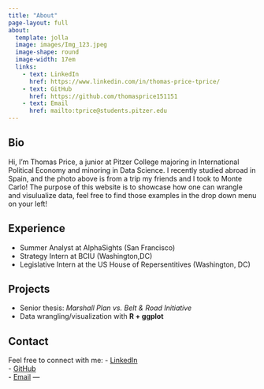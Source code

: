 ```yaml
---
title: "About"
page-layout: full 
about:
  template: jolla
  image: images/Img_123.jpeg
  image-shape: round
  image-width: 17em
  links:
    - text: LinkedIn
      href: https://www.linkedin.com/in/thomas-price-tprice/
    - text: GitHub
      href: https://github.com/thomasprice151151
    - text: Email
      href: mailto:tprice@students.pitzer.edu
---
```

## Bio
Hi, I’m Thomas Price, a junior at Pitzer College majoring in International Political Economy and minoring in Data Science. I recently studied abroad in Spain, and the photo above is from a trip my friends and I took to Monte Carlo! The purpose of this website is to showcase how one can wrangle and visulualize data, feel free to find those examples in the drop down menu on your left! 

## Experience
- Summer Analyst at AlphaSights (San Francisco)  
- Strategy Intern at BCIU (Washington,DC)
- Legislative Intern at the US House of Repersentitives (Washington, DC)

## Projects
- Senior thesis: *Marshall Plan vs. Belt & Road Initiative*  
- Data wrangling/visualization with **R + ggplot**  

## Contact
Feel free to connect with me:
- [LinkedIn](https://www.linkedin.com/in/thomas-price-tprice/)  
- [GitHub](https://github.com/thomasprice151151)  
- [Email](mailto:tprice@students.pitzer.edu)
---

```{}
```
